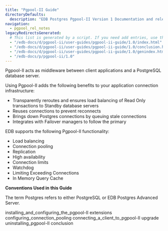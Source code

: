 ```yaml
---
title: "Pgpool-II Guide"
directoryDefaults:
  description: "EDB Postgres Pgpool-II Version 1 Documentation and release notes. PostgreSQL connection pooling tool."
navigation: 
  - pgpool_rel_notes
legacyRedirectsGenerated:
  # This list is generated by a script. If you need add entries, use the `legacyRedirects` key.
  - "/edb-docs/d/pgpool-ii/user-guides/pgpool-ii-guide/1.0/index.html"
  - "/edb-docs/d/pgpool-ii/user-guides/pgpool-ii-guide/1.0/conclusion.html"
  - "/edb-docs/d/pgpool-ii/user-guides/pgpool-ii-guide/1.0/genindex.html"
  - "/edb-docs/p/pgpool-ii/1.0"
---
```


<div id="index" class="registered_link"></div>

Pgpool-II acts as middleware between client applications and a PostgreSQL database server.

Using Pgpool-II adds the following benefits to your application connection infrastructure:

-   Transparently reroutes and ensures load balancing of Read Only transactions to Standby database servers
-   Reuses connections to prevent reconnects
-   Brings down Postgres connections by queuing stale connections
-   Integrates with Failover managers to follow the primary

EDB supports the following Pgpool-II functionality:

-   Load balancing
-   Connection pooling
-   Replication
-   High availability
-   Connection limits
-   Watchdog
-   Limiting Exceeding Connections
-   In Memory Query Cache

**Conventions Used in this Guide**

The term Postgres refers to either PostgreSQL or EDB Postgres Advanced Server.



<div class="toctree" maxdepth="2">

 installing_and_configuring_the_pgpool-II extensions configuring_connection_pooling connecting_a_client_to_pgpool-II upgrade uninstalling_pgpool-II conclusion

</div>
